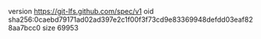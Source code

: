 version https://git-lfs.github.com/spec/v1
oid sha256:0caebd79171ad02ad397e2c1f00f3f73cd9e83369948defdd03eaf828aa7bcc0
size 69953
